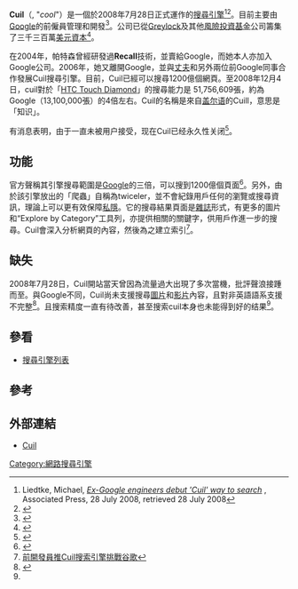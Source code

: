 {{noteTA|G1=IT}}
{{Infobox website
| name           = Cuil
| screenshot     = Cuil logo.png
| type           = [[搜尋引擎|搜尋引擎]]
| language       = [[英文|英文]]
| owner          = Cuil, Inc.
| author         = [[安娜·帕特森|安娜·帕特森]]<br />Tom Costello<br />Russell Power<br />Louis Monier
| launch_date    = {{start date and age|2008|7|28}}
| current_status = 关闭
}}
'''Cuil'''（{{pronounced|kuːl}}, "''cool''"）是一個於2008年7月28日正式運作的[[搜尋引擎|搜尋引擎]]<ref name="AP1">Liedtke, Michael, ''[http://apnews.myway.com/article/20080728/D926QMU00.html Ex-Google engineers debut 'Cuil' way to search] {{Wayback|url=http://apnews.myway.com/article/20080728/D926QMU00.html |date=20080804213339 }}'', Associated Press, 28 July 2008, retrieved 28 July 2008</ref><ref>{{Cite web |url=http://biz.yahoo.com/ap/080728/google_challenger.html |title=存档副本 |accessdate=2008-07-29 |archive-date=2008-08-12 |archive-url=https://web.archive.org/web/20080812204041/http://biz.yahoo.com/ap/080728/google_challenger.html |dead-url=no }}</ref>。目前主要由[[Google|Google]]的前僱員管理和開發<ref>{{cite web |publisher=nytimes.com |url=http://www.nytimes.com/2008/07/28/technology/28cool.html |title=Former Employees of Google Prepare Rival Search Engine - NYTimes.com |accessdate=2008-07-28 |archive-date=2008-12-11 |archive-url=https://web.archive.org/web/20081211002759/http://www.nytimes.com/2008/07/28/technology/28cool.html |dead-url=no }}</ref>。公司已從[[Greylock|Greylock]]及其他[[風險投資|風險投資]][[基金|基金]]公司籌集了三千三百萬[[美元|美元]][[資本|資本]]<ref name="crunchbase">{{Cite web |url=http://www.crunchbase.com/company/cuil |title=Crunchbase: Cuil Profile |accessdate=2008-07-29 |archive-date=2008-07-30 |archive-url=https://web.archive.org/web/20080730032304/http://www.crunchbase.com/company/cuil |dead-url=no }}</ref>。

在2004年，帕特森曾經研發過'''Recall'''技術，並賣給Google，而她本人亦加入Google公司。2006年，她又離開Google，並與[[丈夫|丈夫]]和另外兩位前Google同事合作發展Cuil搜尋引擎。目前，Cuil已經可以搜尋1200億個網頁。至2008年12月4日，cuil對於「[[HTC_Touch_Diamond|HTC Touch Diamond]]」的搜尋能力是 51,756,609張，約為Google（13,100,000張）的4倍左右。Cuil的名稱是來自[[盖尔语|盖尔语]]的Cuill，意思是「知识」。

有消息表明，由于一直未被用户接受，现在Cuil已经永久性关闭<ref name="quit">{{Cite web |url=http://news.mydrivers.com/1/175/175457.htm |title=消息称“谷歌杀手”Cuil永久性关闭 |accessdate=2010-09-20 |archive-date=2010-09-23 |archive-url=https://web.archive.org/web/20100923005227/http://news.mydrivers.com/1/175/175457.htm |dead-url=no }}</ref>。

== 功能 ==
官方聲稱其引擎搜尋範圍是[[Google|Google]]的三倍，可以搜到1200億個頁面<ref>{{Cite web |url=http://hk.news.yahoo.com/article/080728/4/7ens.html |title=Google叛將反擊戰 開發新搜尋器Cuil 搜尋範圍多3倍 無瀏覽紀錄保私隱 |accessdate=2008-07-29 |archive-date=2008-08-08 |archive-url=https://web.archive.org/web/20080808193929/http://hk.news.yahoo.com/article/080728/4/7ens.html |dead-url=no }}</ref>。另外，由於該引擎放出的「爬蟲」自稱為twiceler，並不會紀錄用戶任何的瀏覽或搜尋資訊，理論上可以更有效保障[[私隱|私隱]]。它的搜尋結果頁面是[[雜誌|雜誌]]形式，有更多的圖片和“Explore by Category”工具列，亦提供相關的關鍵字，供用戶作進一步的搜尋。Cuil會深入分析網頁的內容，然後為之建立索引<ref>[http://news.sina.com.tw/article/20080729/628663.html 前開發員推Cuil搜索引擎挑戰谷歌]{{dead link|date=2017年11月 |bot=InternetArchiveBot |fix-attempted=yes }}</ref>。

== 缺失 ==
2008年7月28日，Cuil開站當天曾因為流量過大出現了多次當機，批評聲浪接踵而至。與Google不同，Cuil尚未支援搜尋[[圖片|圖片]]和[[视频|影片]]內容，且對非英語語系支援不完整<ref>{{Cite web |url=http://news.mydrivers.com/1/112/112358.htm |title=前Google工程师开发新搜索引擎“Cuil” |accessdate=2008-07-29 |archive-date=2008-07-30 |archive-url=https://web.archive.org/web/20080730010010/http://news.mydrivers.com/1/112/112358.htm |dead-url=no }}</ref>。且搜索精度一直有待改善，甚至搜索cuil本身也未能得到好的结果<ref name="quit"/>。

== 參看 ==
*[[搜尋引擎列表|搜尋引擎列表]]

== 參考 ==
{{Reflist}}

== 外部連結 ==
*[https://web.archive.org/web/20100202220608/http://www.cuil.com/ Cuil]
{{Web search engines navbox}}

[[Category:網路搜尋引擎|Category:網路搜尋引擎]]